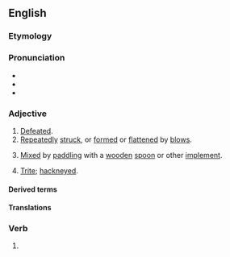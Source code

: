 ==English==

===Etymology===
{{suffix|en|beat|en}}

===Pronunciation===
* {{IPA|en|/ˈbiːt(ə)n/}}
* {{audio|en|en-us-beaten.ogg|Audio (US)}}
* {{rhymes|en|iːtən|s=2}}

===Adjective===
{{en-adj}}

# [[defeated|Defeated]].
# [[repeatedly|Repeatedly]] [[struck]], or [[form]]ed or [[flatten]]ed by [[blow]]s.
#: {{ux|en|a '''beaten''' path; '''beaten''' gold; the '''beaten''' victims of the attack}}
# {{senseid|en|cookery}} {{lb|en|cooking|of a liquid}} [[mix|Mix]]ed by [[paddle|paddling]] with a [[wooden]] [[spoon]] or other [[implement]].
# {{lb|en|dated}} [[trite|Trite]]; [[hackneyed]].

====Derived terms====
{{der2|en|beaten up|off the beaten path|off the beaten track|well-beaten|beaten track|weather-beaten}}

====Translations====
{{trans-see|defeated}}

<!--{{checktrans-top}}
* Bulgarian: {{t+check|bg|бит}}, {{t+check|bg|победен}}, {{t+check|bg|измъчен}}
{{trans-mid}}
* Scots: {{t-check|sco|fechtit}}, {{t-check|sco|feuchten}}, {{t-check|sco|fochten}}
{{trans-bottom}}-->

===Verb===
{{head|en|verb form|cat2=irregular past participles}}

# {{inflection of|en|beat||past|part}}